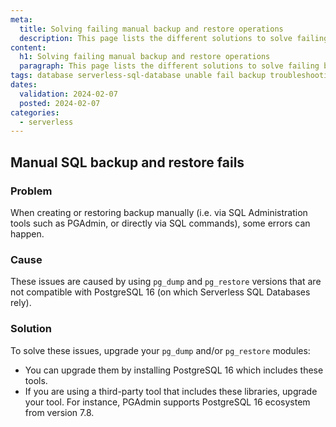 ```yaml
---
meta:
  title: Solving failing manual backup and restore operations
  description: This page lists the different solutions to solve failing backup and restore operations with Serverless SQL Databases.
content:
  h1: Solving failing manual backup and restore operations
  paragraph: This page lists the different solutions to solve failing backup and restore operations with Serverless SQL Databases.
tags: database serverless-sql-database unable fail backup troubleshooting restore error
dates:
  validation: 2024-02-07
  posted: 2024-02-07
categories:
  - serverless
---
```


## Manual SQL backup and restore fails

### Problem

When creating or restoring backup manually (i.e. via SQL Administration tools such as PGAdmin, or directly via SQL commands), some errors can happen.

### Cause

These issues are caused by using `pg_dump` and `pg_restore` versions that are not compatible with PostgreSQL 16 (on which Serverless SQL Databases rely).

### Solution

To solve these issues, upgrade your `pg_dump` and/or `pg_restore` modules:

- You can upgrade them by installing PostgreSQL 16 which includes these tools.
- If you are using a third-party tool that includes these libraries, upgrade your tool. For instance, PGAdmin supports PostgreSQL 16 ecosystem from version 7.8.